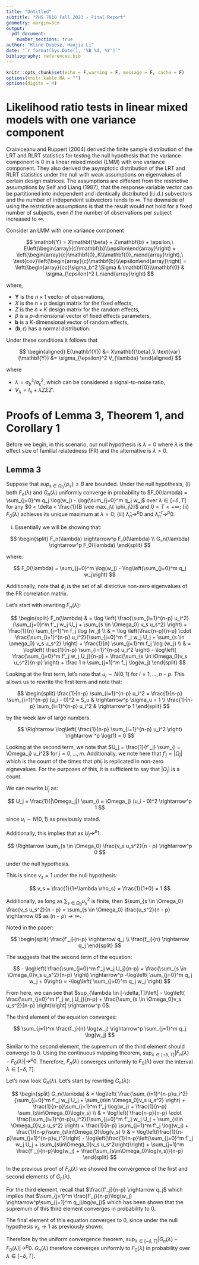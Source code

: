 ```yaml
---
title: "Untitled"
subtitle: "PHS 7010 Fall 2023 - Final Report"
geometry: margin=3cm
output: 
  pdf_document:
    number_sections: true
author: "Kline Dubose, Haojia Li"
date: "`r format(Sys.Date(), '%B %d, %Y')`"
bibliography: references.bib
---
```


```r
knitr::opts_chunk$set(echo = F,warning = F, message = F, cache = F)
options(knitr.kable.NA = "")
options(digits = 4)
```

# Likelihood ratio tests in linear mixed models with one variance component

Crainiceanu and Ruppert (2004) derived the finite sample distribution of the LRT and RLRT statistics for testing the null hypothesis that the variance component is 0 in a linear mixed model (LMM) with one variance component. 
They also derived the asymptotic distribution of the LRT and RLRT statistics under the null with weak assumptions on eigenvalues of certain design matrices.
The assumptions are different from the restrictive assumptions by Self and Liang (1987), that the response variable vector can be partitioned into independent and identically distributed (i.i.d.) subvectors and the number of independent subvectors tends to $\infty$. The downside of using the restrictive assumptions is that the result would not hold for a fixed number of subjects, even if the number of observations per subject increased to $\infty$.

Consider an LMM with one variance component

$$
\mathbf{Y} = X\mathbf{\beta} + Z\mathbf{b} + \epsilon,\
E\left(\begin{array}{c}\mathbf{b}\\\epsilon\end{array}\right) =
\left(\begin{array}{c}\mathbf{0}_K\\\mathbf{0}_n\end{array}\right),\
\text{cov}\left(\begin{array}{c}\mathbf{b}\\\epsilon\end{array}\right) = 
\left(\begin{array}{cc}\sigma_b^2 \Sigma & \mathbf{0}\\\mathbf{0} & \sigma_{\epsilon}^2 I_n\end{array}\right)
$$

where,

- $\mathbf{Y}$ is the $n \times 1$ vector of observations,
- $X$ is the $n \times p$ design matrix for the fixed effects,
- $Z$ is the $n \times K$ design matrix for the random effects,
- $\beta$ is a $p$-dimensional vector of fixed effects parameters,
- $\mathbf{b}$ is a $K$-dimensional vector of random effects,
- $(\mathbf{b}, \epsilon)$ has a normal distribution.

Under these conditions it follows that

$$
\begin{aligned}
E(\mathbf{Y}) &= X\mathbf{\beta},\\
\text{var}(\mathbf{Y}) &= \sigma_{\epsilon}^2 V_{\lambda}
\end{aligned}
$$

where

- $\lambda = \sigma_b^2 / \sigma_{\epsilon}^2$, which can be considered a signal-to-noise ratio,
- $V_{\lambda} = I_n + \lambda Z\Sigma Z'$.




# Proofs of Lemma 3, Theorem 1, and Corollary 1

Before we begin, in this scenario, our null hypothesis is $\lambda = 0$ where $\lambda$ is the effect size of familial relatedness (FR) and the alternative is $\lambda > 0$.

## Lemma 3

Suppose that $sup_{s \in \Omega_0}\{\rho_s\} \le B$ are bounded. Under the null hypothesis, (i) both $F_n(\lambda)$ and $G_n(\lambda)$ uniformly converge in probability to $F_0(\lambda) = \sum_{j=0}^m q_j \log(w_j) - \log(\sum_{j=0}^m q_j w_j$ over $\lambda \in [-\delta, T]$ for any $0 < \delta < \frac{1}{B \vee max_j\{ \phi_j\}}$ and $0 < T < +\infty$; (ii) $F_0(\lambda)$ achieves its unique maximum at $\lambda = 0$; (iii) $\hat \lambda_n \rightarrow^p 0$ and $\hat \lambda^r_n \rightarrow^p 0$.

i) Essentially we will be showing that:

$$
\begin{split}
F_n(\lambda) \rightarrow^p F_0(\lambda) \\
G_n(\lambda) \rightarrow^p F_0(\lambda)
\end{split}
$$

where:

$$
F_0(\lambda) = \sum_{j=0}^m \log(w_j) - \log\left(\sum_{j=0}^m q_j w_j\right)
$$

Additionally, note that $\phi_j$ is the set of all distictive non-zero eigenvalues of the FR correlation matrix. 

Let's start with rewriting $F_n(\lambda)$:

$$
\begin{split}
F_n(\lambda) & = \log \left( \frac{\sum_{i=1}^{n-p} u_i^2}{\sum_{j=0}^m f'_j w_j U_j + \sum_{s \in \Omega_0} v_s u_s^2} \right) + \frac{1}{n} \sum_{j=1}^m f_j \log (w_j) \\
& = \log \left(\frac{n-p}{n-p} \cdot \frac{\sum_{i=1}^{n-p} u_i^2}{\sum_{j=0}^m f'_j w_j U_j + \sum_{s \in \omega_0} v_s u_s^2} \right) + \frac{1}{n} \sum_{j=1}^m f_j \log (w_j) \\
& = \log\left( \frac{1}{n-p} \sum_{i=1}^{n-p} u_i^2 \right) - \log\left( \frac{\sum_{j=0}^m f'_j w_j U_j}{n-p} + \frac{\sum_{s \in \Omega_0}v_s u_s^2}{n-p}  \right) + \frac 1 n \sum_{j=1}^m f_j \log(w_j) 
\end{split}
$$

Looking at the first term, let's note that $u_i \sim N(0,1)$ for $i = 1, ..., n-p$. 
This allows us to rewrite the first term and note that:

$$
\begin{split}
\frac{1}{n-p} \sum_{i=1}^{n-p} u_i^2 = \frac{1}{n-p} \sum_{i=1}^{n-p} (u_i - 0)^2 = S_u  & \rightarrow^p \sigma_u = 1 \\
\frac{1}{n-p} \sum_{i=1}^{n-p} u_i^2 & \rightarrow^p 1
\end{split}
$$

by the week law of large numbers. 

$$
\Rightarrow \log\left( \frac{1}{n-p} \sum_{i=1}^{n-p} u_i^2 \right) \rightarrow ^p \log(1) = 0
$$

Looking at the second term, we note that $U_j = \frac{1}{f'_j} \sum_{i = \Omega_j} u_i^2$ for $j = 0, ..., m$. Additionally, we note here that $f'_j = |\Omega_j|$ which is the count of the times that $phi_j$ is replicated in non-zero eignevalues. For the purposes of this, it is sufficient to say that $|\Omega_j|$ is a count. 

We can rewrite $U_j$ as:

$$
U_j = \frac{1}{|\Omega_j|} \sum_{i = \Omega_j} (u_i - 0)^2 \rightarrow^p 1
$$

since $u_i \sim N(0,1)$ as previously stated. 

Additionally, this implies that as $U_j \rightarrow^p 1$:

$$
\Rightarrow \sum_{s \in \Omega_0} \frac{v_s u_s^2}{n - p} \rightarrow^p 0
$$

under the null hypothesis. 

This is since $v_s = 1$ under the null hypothesis:

$$
v_s = \frac{1}{1+\lambda \rho_s} = \frac{1}{1+0} = 1
$$

Additionally, as long as $\sum_{s \in \Omega_0} {u_s^2}$ is finite, then $\sum_{s \in \Omega_0} \frac{v_s u_s^2}{n - p} = \sum_{s \in \Omega_0} \frac{u_s^2}{n - p} \rightarrow 0$ as $(n-p) \rightarrow \infty$.

Noted in the paper:

$$
\begin{split}
\frac{f'_j}{n-p} \rightarrow q_j \\
\frac{f_j}{n} \rightarrow q_j
\end{split}
$$

The suggests that the second term of the equation:

$$
- \log\left( \frac{\sum_{j=0}^m f'_j w_j U_j}{n-p} + \frac{\sum_{s \in \Omega_0}v_s u_s^2}{n-p}  \right) \rightarrow^p -\log\left( \sum_{j=0}^m q_j w_j + 0\right) = -\log\left( \sum_{j=0}^m q_j w_j \right)
$$

From here, we can see that $sup_{\lambda \in [-\delta,T]}\left| - \log\left( \frac{\sum_{j=0}^m f'_j w_j U_j}{n-p} + \frac{\sum_{s \in \Omega_0}v_s u_s^2}{n-p}  \right)\right| \rightarrow^p 0$. 

The third element of the equation converges:

$$
\sum_{j=1}^m \frac{f_j}{n} \log(w_j) \rightarrow^p \sum_{j=1}^m q_j \log(w_j)
$$

Similar to the second element, the supremum of the third element should converge to 0. Using the continuous mapping theorem, $\sup_{\lambda \in [-\delta, T]} |F_n(\lambda) - F_0(\lambda)| \rightarrow^p 0$. Therefore, $F_n(\lambda)$ converges uniformly to $F_0(\lambda)$ over the interval $\lambda \in [-\delta, T]$.

Let's now look $G_n(\lambda)$. Let's start by rewriting $G_n(\lambda)$:

$$
\begin{split}
G_n(\lambda) & = \log\left( \frac{\sum_{i=1}^{n-p}u_i^2}{\sum_{j=0}^m f'_j w_j U_j + \sum_{s\in \Omega_0}v_s u_s^2} \right) + \frac{1}{n-p}\sum_{j=1}^m f'_j \log(w_j) + \frac{1}{n-p} \sum_{s\in\Omega_0}\log(v_s) \\
& = \log\left( \frac{n-p}{n-p} \cdot \frac{\sum_{i=1}^{n-p}u_i^2}{\sum_{j=0}^m f'_j w_j U_j + \sum_{s\in \Omega_0}v_s u_s^2} \right) + \frac{1}{n-p} \sum_{j=1}^m f'_j \log(w_j) + \frac{1}{n-p}\sum_{s\in\Omega_0}\log(v_s) \\
& = \log\left(\frac{1}{n-p}\sum_{j=1}^{n-p}u_i^2\right) - \log\left(\frac{1}{n-p}\left(\sum_{j=0}^m f'_j w_j U_j + \sum_{s\in\Omega_0}v_s u_s^2\right)\right) + \sum_{j=1}^m \frac{f'_j}{n-p}\log(w_j) + \frac{\sum_{s\in\Omega_0}\log(v_s)}{n-p}
\end{split}
$$

In the previous proof of $F_n(\lambda)$ we showed the convergence of the first and second elements of $G_n(\lambda)$. 

For the third element, recall that $\frac{f'_j}{n-p} \rightarrow q_j$ which implies that $\sum_{j=1}^m \frac{f'_j}{n-p}\log(w_j) \rightarrow^p\sum_{j=1}^m q_j\log(w_j)$ which has been shown that the supremum of this third element converges in probability to 0.

The final element of this equation converges to $0$, since under the null hypothesis $v_s \rightarrow 1$ as previously shown. 

Therefore by the uniform convergence theorem, $\sup_{\lambda \in [-\delta,T]} \left|G_n(\lambda) - F_0(\lambda)\right| \rightarrow^p 0$. $G_n(\lambda)$ therefore converges uniformly to $F_0(\lambda)$ in probability over $\lambda \in [-\delta, T]$.













